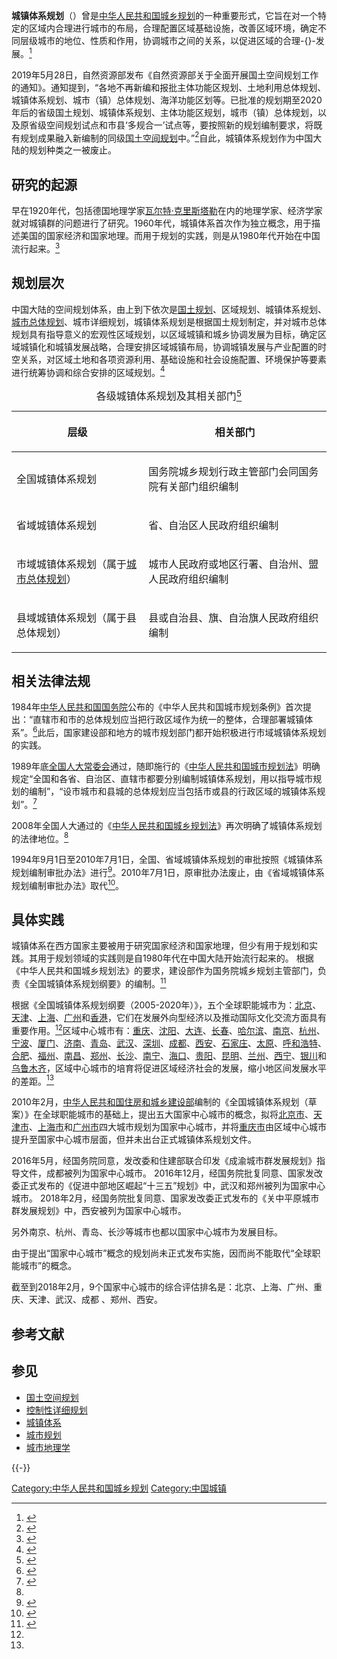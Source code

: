 '''城镇体系规划'''（{{lang-en|urban system planning}}）曾是[[中华人民共和国|中华人民共和国]][[城乡规划|城乡规划]]的一种重要形式，它旨在对一个特定的区域内合理进行城市的布局，合理配置区域基础设施，改善区域环境，确定不同层级城市的地位、性质和作用，协调城市之间的关系，以促进区域的合理-{}-发展。<ref>{{cite book |title=《城市地理学》|url=https://archive.org/details/jingjidilixue0000unse|author=徐学强、周一星、宁越敏 |location=[[北京|北京]] |publisher=高等教育出版社 |year = 2009年 |ISBN = 7040198711}}</ref>

2019年5月28日，自然资源部发布《自然资源部关于全面开展国土空间规划工作的通知》。通知提到，“各地不再新编和报批主体功能区规划、土地利用总体规划、城镇体系规划、城市（镇）总体规划、海洋功能区划等。已批准的规划期至2020年后的省级国土规划、城镇体系规划、主体功能区规划，城市（镇）总体规划，以及原省级空间规划试点和市县‘多规合一’试点等，要按照新的规划编制要求，将既有规划成果融入新编制的同级[[国土空间规划|国土空间规划]]中。”<ref name="自然资发〔2019〕87号">{{Cite web|url=http://gi.mnr.gov.cn/201905/t20190530_2439129.html|title=自然资源部关于全面开展国土空间规划工作的通知|publisher=自然资源部|date=2019-05-28|accessdate=2019-12-19|archive-date=2019-12-13|archive-url=https://web.archive.org/web/20191213184007/http://gi.mnr.gov.cn/201905/t20190530_2439129.html|dead-url=no}}</ref>自此，城镇体系规划作为中国大陆的规划种类之一被废止。

== 研究的起源 ==
早在1920年代，包括德国地理学家[[瓦尔特·克里斯塔勒|瓦尔特·克里斯塔勒]]在内的地理学家、经济学家就对城镇群的问题进行了研究。1960年代，城镇体系首次作为独立概念，用于描述美国的国家经济和国家地理。而用于规划的实践，则是从1980年代开始在中国流行起来。<ref>{{cite book|title=《城市地理学》|author=周一星|location=[[北京|北京]] |publisher=商务印书馆（2003）|ISBN = 7100015235}}</ref>

== 规划层次 ==
中国大陆的空间规划体系，由上到下依次是[[国土规划|国土规划]]、区域规划、城镇体系规划、[[中华人民共和国城市总体规划|城市总体规划]]、城市详细规划，城镇体系规划是根据国土规划制定，并对城市总体规划具有指导意义的宏观性区域规划，以区域城镇和城乡协调发展为目标，确定区域城镇化和城镇发展战略，合理安排区域城镇布局，协调城镇发展与产业配置的时空关系，对区域土地和各项资源利用、基础设施和社会设施配置、环境保护等要素进行统筹协调和综合安排的区域规划。<ref>{{cite journal | title=市域城镇体系规划的内容、方法及问题 | language=zh-cn | author=周一星 | journal=城市问题 | year=1986年}}</ref>

{| class=wikitable
|+ 各级城镇体系规划及其相关部门<ref name="城乡规划法">{{Cite wikisource|title=中华人民共和国城乡规划法|year=2008|wslanguage=zh}}</ref>
! 层级 !! 相关部门
|-
| 全国城镇体系规划 || 国务院城乡规划行政主管部门会同国务院有关部门组织编制
|-
| 省域城镇体系规划 || 省、自治区人民政府组织编制
|-
| 市域城镇体系规划（属于[[中华人民共和国城市总体规划|城市总体规划]]） || 城市人民政府或地区行署、自治州、盟人民政府组织编制
|-
| 县域城镇体系规划（属于县总体规划） || 县或自治县、旗、自治旗人民政府组织编制
|}

== 相关法律法规 ==
1984年[[中华人民共和国国务院|中华人民共和国国务院]]公布的《中华人民共和国城市规划条例》首次提出：“直辖市和市的总体规划应当把行政区域作为统一的整体，合理部署城镇体系”。<ref>{{cite book | title=《中华人民共和国城市规划条例》 | author=中国国务院 | location=北京 | language=zh-cn | year=1984年}}</ref>此后，国家建设部和地方的城市规划部门都开始积极进行市域城镇体系规划的实践。

1989年底[[全国人大常委会|全国人大常委会]]通过，随即施行的《[[中华人民共和国城市规划法|中华人民共和国城市规划法]]》明确规定“全国和各省、自治区、直辖市都要分别编制城镇体系规划，用以指导城市规划的编制”，“设市城市和县城的总体规划应当包括市或县的行政区域的城镇体系规划”。<ref>{{cite book | title=《中华人民共和国城市规划法》 | author=中国全国人大常委会 | location=北京 | language=zh-cn | year=1989年}}</ref>

2008年全国人大通过的《[[中华人民共和国城乡规划法|中华人民共和国城乡规划法]]》再次明确了城镇体系规划的法律地位。<ref name="城乡规划法"/>

1994年9月1日至2010年7月1日，全国、省域城镇体系规划的审批按照《城镇体系规划编制审批办法》进行<ref>{{Cite web|url=http://www.mohurd.gov.cn/fgjs/jsbgz/200611/t20061101_159008.html|title=城镇体系规划编制审批办法|publisher=[[中华人民共和国住房和城乡建设部|中华人民共和国住房和城乡建设部]]|accessdate=2019-12-19|archive-date=2016-08-14|archive-url=https://web.archive.org/web/20160814084647/http://www.mohurd.gov.cn/fgjs/jsbgz/200611/t20061101_159008.html|dead-url=no}}</ref>。2010年7月1日，原审批办法废止，由《省域城镇体系规划编制审批办法》取代<ref>{{Cite web|url=http://www.mohurd.gov.cn/fgjs/jsbgz/201006/t20100630_201418.html|title=省域城镇体系规划编制审批办法|publisher=[[中华人民共和国住房和城乡建设部|中华人民共和国住房和城乡建设部]]|accessdate=2019-12-19|archive-date=2019-12-19|archive-url=https://web.archive.org/web/20191219111330/http://www.mohurd.gov.cn/fgjs/jsbgz/201006/t20100630_201418.html|dead-url=no}}</ref>。

== 具体实践 ==
城镇体系在西方国家主要被用于研究国家经济和国家地理，但少有用于规划和实践。其用于规划领域的实践则是自1980年代在中国大陆开始流行起来的。
根据《中华人民共和国城乡规划法》的要求，建设部作为国务院城乡规划主管部门，负责《全国城镇体系规划纲要》的编制。<ref name="规划纲要">{{cite book | title=《全国城镇体系规划纲要（2005-2020年）》 | author=中国国家建设部 | location=北京 | language=zh-cn | year=2005年}}</ref>

根据《全国城镇体系规划纲要（2005-2020年）》，五个全球职能城市为：[[北京|北京]]、[[天津|天津]]、[[上海|上海]]、[[广州|广州]]和[[香港|香港]]，它们在发展外向型经济以及推动国际文化交流方面具有重要作用。<ref name="规划纲要" />区域中心城市有：[[重庆|重庆]]、[[沈阳|沈阳]]、[[大连|大连]]、[[长春|长春]]、[[哈尔滨|哈尔滨]]、[[南京|南京]]、[[杭州|杭州]]、[[宁波|宁波]]、[[厦门|厦门]]、[[济南|济南]]、[[青岛|青岛]]、[[武汉|武汉]]、[[深圳|深圳]]、[[成都|成都]]、[[西安|西安]]、[[石家庄|石家庄]]、[[太原|太原]]、[[呼和浩特|呼和浩特]]、[[合肥|合肥]]、[[福州|福州]]、[[南昌|南昌]]、[[郑州|郑州]]、[[长沙|长沙]]、[[南宁|南宁]]、[[海口|海口]]、[[贵阳|贵阳]]、[[昆明|昆明]]、[[兰州|兰州]]、[[西宁|西宁]]、[[银川|银川]]和[[乌鲁木齐|乌鲁木齐]]，区域中心城市的培育将促进区域经济社会的发展，缩小地区间发展水平的差距。<ref name="规划纲要" />

2010年2月，[[中华人民共和国住房和城乡建设部|中华人民共和国住房和城乡建设部]]编制的《全国城镇体系规划（草案）》在全球职能城市的基础上，提出五大国家中心城市的概念，拟将[[北京市|北京市]]、[[天津市|天津市]]、[[上海市|上海市]]和[[广州市|广州市]]四大城市规划为国家中心城市，并将[[重庆市|重庆市]]由区域中心城市提升至国家中心城市层面，但并未出台正式城镇体系规划文件。

2016年5月，经国务院同意，发改委和住建部联合印发《成渝城市群发展规划》指导文件，成都被列为国家中心城市。
2016年12月，经国务院批复同意、国家发改委正式发布的《促进中部地区崛起“十三五”规划》中，武汉和郑州被列为国家中心城市。
2018年2月，经国务院批复同意、国家发改委正式发布的《关中平原城市群发展规划》中，西安被列为国家中心城市。

另外南京、杭州、青岛、长沙等城市也都以国家中心城市为发展目标。

由于提出“国家中心城市”概念的规划尚未正式发布实施，因而尚不能取代“全球职能城市”的概念。

截至到2018年2月，9个国家中心城市的综合评估排名是：北京、上海、广州、重庆、天津、武汉、成都 、郑州、西安。

== 参考文献 ==
{{Reflist|2}}

== 参见 ==
{{Portal box|中华人民共和国}}
*[[国土空间规划|国土空间规划]]
*[[控制性详细规划|控制性详细规划]]
*[[城镇体系|城镇体系]]
*[[城市规划|城市规划]]
*[[城市地理学|城市地理学]]

{{-}}
{{城市与区域规划}}

[[Category:中华人民共和国城乡规划|Category:中华人民共和国城乡规划]]
[[Category:中国城镇|Category:中国城镇]]